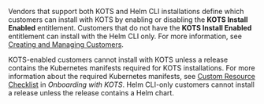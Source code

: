 Vendors that support both KOTS and Helm CLI installations define which customers can install with KOTS by enabling or disabling the **KOTS Install Enabled** entitlement. Customers that do not have the **KOTS Install Enabled** entitlement can install with the Helm CLI only. For more information, see [Creating and Managing Customers](releases-creating-customer).

KOTS-enabled customers cannot install with KOTS unless a release contains the Kubernetes manifests required for KOTS installations. For more information about the required Kubernetes manifests, see [Custom Resource Checklist](/vendor/distributing-workflow#custom-resources-checklist) in _Onboarding with KOTS_. Helm CLI-only customers cannot install a release unless the release contains a Helm chart.
